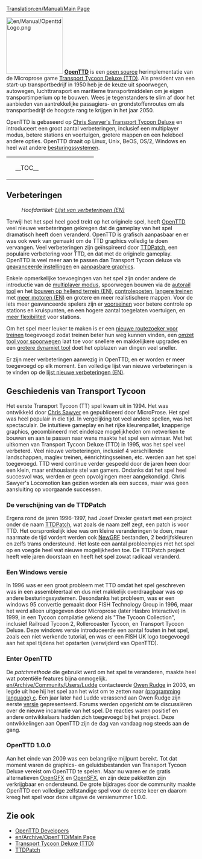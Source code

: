 [[Translation:en/Manual/Main Page]]
{{en/Translation|origin= en/Manual/Main Page
|from  = en
|to    = nl
|Percentage =95
}}
{{nl/Manual/Inhoudsopgave}}

[[File:en/Manual/OpenttdLogo.png|left|150px]]
[http://www.openttd.org/ '''OpenTTD'''] is een [https://www.wikipedia.org/wiki/Open_Source open source] herimplementatie van de Microprose game [https://www.wikipedia.org/wiki/Transport_Tycoon Transport Tycoon Deluxe (TTD)]. Als president van een start-up transportbedrijf in 1950 heb je de keuze uit spoorwegen, autowegen, luchttransport en maritieme transportmiddelen om je eigen transportimperium op te bouwen. Wees je tegenstanders te slim af door het aanbieden van aantrekkelijke passagiers- en grondstoffenroutes om als transportbedrijf de hoogste rang te krijgen in het jaar 2050.

OpenTTD is gebaseerd op [http://www.chrissawyer.com/info.htm Chris Sawyer's Transport Tycoon Deluxe] en introduceert een groot aantal verbeteringen, inclusief een multiplayer modus, betere stations en voertuigen, grotere mappen en een heleboel andere opties. OpenTTD draait op Linux, Unix, BeOS, OS/2, Windows en heel wat andere [[nl/Archive/Compilation and Ports/Besturingssystemen|besturingssystemen]].

{| align="center"
|colspan=2 style="background:none; border:0px"|
|width=200 style="background:none; border:0px"| __TOC__
|style="background:none; border:0px"| [[File:en/Manual/Intro screen.png|frame|center|OpenTTD [[en/Manual/Game interface#main-window-contents|intro scherm (Engels)]]]]
|}

==Verbeteringen==
:''Hoofdartikel: [[en/Archive/Lists/List of New Features|Lijst van verbeteringen (EN)]]''

Terwijl het het spel heel goed trekt op het originele spel, heeft [http://www.openttd.org OpenTTD] veel nieuwe verbeteringen gekregen dat de gameplay van het spel dramatisch heeft doen veranderd. OpenTTD is grafisch aanpasbaar en er was ook werk van gemaakt om de TTD graphics volledig te doen vervangen. Veel verbeteringen zijn geïnspireerd door [http://www.ttdpatch.net/ TTDPatch], een populaire verbetering voor TTD, en dat met de originele gameplay. OpenTTD is veel meer aan te passen dan Transport Tycoon deluxe via [[nl/Archive/Manual/Settings/Geavanceerde instellingen|geavanceerde instellingen]] en [[nl/Manual/NewGRF| aanpasbare graphics]].

Enkele opmerkelijke toevoegingen van het spel zijn onder andere de introductie van de [[nl/Manual/Multiplayer|multiplayer modus]], spoorwegen bouwen via de [[nl/Archive/Manual/Autorail|autorail tool]] en het [[en/Archive/Manual/Settings/Build on slopes|bouwen op hellend terrein (EN)]], [[nl/Manual/Controleposten|controleposten]], [[nl/Archive/Manual/Settings/Mammoettreinen|langere treinen]] met [[en/Archive/Manual/Multiheaded trains|meer motoren (EN)]] en grotere en meer realistischere mappen. Voor de iets meer geavanceerde spelers zijn er [[nl/Voorseinen|voorseinen]] voor betere controle op stations en kruispunten, en een hogere aantal toegelaten voertuigen, en [[nl/Archive/Manual/Settings/Niet-uniforme stations|meer flexibiliteit]] voor stations.

Om het spel meer leuker te maken is er een [[nl/YAPP|nieuwe routezoeker voor treinen]] toegevoegd zodat treinen beter hun weg kunnen vinden, een [[nl/Manual/Verander spoortype|omzet tool voor spoorwegen]] laat toe voor snellere en makkelijkere upgrades en een [[nl/Archive/Manual/Settings/Extra dynamiet|grotere dynamiet tool]] doet het opblazen van dingen veel sneller.

Er zijn meer verbeteringen aanwezig in OpenTTD, en er worden er meer toegevoegd op elk moment. Een volledige lijst van nieuwe verbeteringen is te vinden op de [[en/Archive/Lists/List of New Features|lijst nieuwe verbeteringen (EN)]].

==Geschiedenis van Transport Tycoon==
Het eerste Transport Tycoon (TT) spel kwam uit in 1994. Het was ontwikkeld door [http://www.chrissawyer.com Chris Sawyer] en gepubliceerd door MicroProse.
Het spel was heel populair in die tijd. In vergelijking tot veel andere spellen, was het spectaculair. De intuïtieve gameplay en het rijke kleurenpallet, knapperige graphics, gecombineerd met eindeloze mogelijkheden om netwerken te bouwen en aan te passen naar wens maakte het spel een winnaar.
Met het uitkomen van Transport Tycoon Deluxe (TTD) in 1995, was het spel veel verbeterd. Veel nieuwe verbeteringen, inclusief 4 verschillende landschappen, maglev treinen, éénrichtingsseinen, etc. werden aan het spel toegevoegd.
TTD werd continue verder gespeeld door de jaren heen door een klein, maar enthousiaste stel van gamers. Ondanks dat het spel heel succesvol was, werden er geen opvolgingen meer aangekondigd. Chris Sawyer's Locomotion kan gezien worden als een succes, maar was geen aansluiting op voorgaande successen.

===De verschijning van de TTDPatch===
Ergens rond de jaren 1996-1997, had Josef Drexler gestart met een project onder de naam [http://www.ttdpatch.net/ TTDPatch], wat zoals de naam zelf zegt, een patch is voor TTD. Het oorspronkelijk idee was om kleine veranderingen te doen, maar naarmate de tijd vordert werden ook [[nl/Manual/NewGRF|NewGRF]] bestanden, 2 bedrijfskleuren en zelfs trams ondersteund. Het loste een aantal probleempjes met het spel op en voegde heel wat nieuwe mogelijkheden toe. De TTDPatch project heeft vele jaren doorstaan en heeft het spel zowat radicaal veranderd.

===Een Windows versie===
In 1996 was er een groot probleem met TTD omdat het spel geschreven was in een assembleertaal en dus niet makkelijk overdraagbaar was op andere besturingssystemen. Desondanks het probleem, was er een windows 95 convertie gemaakt door FISH Technology Group in 1996, maar het werd alleen uitgegeven door Microprose (later Hasbro Interactive) in 1999, in een Tycoon compilatie gekend als "The Tycoon Collection", inclusief Railroad Tycoon 2, Rollercoaster Tycoon, en Transport Tycoon Deluxe. Deze windows versie introduceerde een aantal fouten in het spel, zoals een niet werkende tutorial, en was er een FISH UK logo toegevoegd aan het spel tijdens het opstarten (verwijderd van OpenTTD).

===Enter OpenTTD===
De ''patchmethode'' die gebruikt werd om het spel te veranderen, maakte heel wat potentiële features bijna onmogelijk. [[en/Archive/Community/Users/Ludde]] contacteerde [http://www.tt-forums.net/ Owen Rudge] in 2003, en legde uit hoe hij het spel aan het wist om te zetten naar [https://www.wikipedia.org/wiki/ (programming language) c]. Een jaar later had Ludde verassend aan Owen Rudge zijn eerste [https://www.wikipedia.org/wiki/Sofware_release versie] gepresenteerd. Forums werden opgericht om te discussiëren over de nieuwe incarnatie van het spel. De reacties waren positief en andere ontwikkelaars hadden zich toegevoegd bij het project. Deze ontwikkelingen aan OpenTTD zijn de dag van vandaag nog steeds aan de gang.

===OpenTTD 1.0.0===
Aan het einde van 2009 was een belangrijke mijlpunt bereikt. Tot dat moment waren de graphics- en geluidsbestanden van Transport Tycoon Deluxe vereist om OpenTTD te spelen. Maar nu waren er de gratis alternatieven [[nl/OpenGFX|OpenGFX]] en [[nl/OpenSFX|OpenSFX]], en zijn deze pakketten zijn verkrijgbaar en ondersteund. De grote bijdrages door de community maakte OpenTTD een volledige zelfstandige spel voor de eerste keer en daarom kreeg het spel voor deze uitgave de versienummer 1.0.0.

==Zie ook==
*[[en/Archive/Community/Developers|OpenTTD Developers]]
*[[en/Archive/OpenTTD/Main Page]]
*[https://www.wikipedia.org/wiki/Transport_Tycoon Transport Tycoon Deluxe (TTD)]
*[http://www.ttdpatch.net/ TTDPatch]